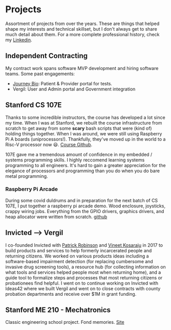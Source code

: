 # Projects

Assortment of projects from over the years. These are things that helped shape my interests and technical skillset, but I don't always get to share much detail about them. For a more complete professional history, check my [Linkedin](https://www.linkedin.com/in/sean-k-19a327b2/).

## Independent Contracting

My contract work spans software MVP development and hiring software teams. Some past engagements:

- [Journey Bio](https://www.journeybio.life/): Patient & Provider portal for tests.
- Vergil: User and Admin portal and Government integration

## Stanford CS 107E

Thanks to some incredible instructors, the course has developed a lot since my time. When I was at Stanford, we rebuilt the course infrastructure from scratch to get away from some **scary** bash scripts that were (kind of) holding things together. When I was around, we were still using Raspberry Pi A boards (uniprocessors!). Thankfully, they've moved up in the world to a Risc-V processor now 😃. [Course Github](https://github.com/cs107e).

107E gave me a tremendous amount of confidence in my embedded / systems programming skills. I highly reccomend learning systems programming to all engineers. It's hard to gain a greater appreciation for the elegance of processors and programming than you do when you do bare metal programming.

### Raspberry Pi Arcade

During some covid duldrums and in preparation for the next batch of CS 107E, I put together a raspberry pi arcade demo. Wood enclosure, joysticks, crappy wiring jobs. Everything from the GPIO drivers, graphics drivers, and heap allocator were written from scratch. [github](https://github.com/swkonz/rpi-arcade)

## Invicted --> Vergil

I co-founded Invicted with [Patrick Robinson](https://www.linkedin.com/in/patrick-robinson-4282a21) and [Vineet Kosaraju](https://www.linkedin.com/in/vineet-kosaraju-0782348a) in 2017 to build products and services to help formerly incarcerated people and returning citizens. We worked on various products ideas including a software-based impairment detection (for replacing cumbersome and invasive drug screening tools), a resource hub (for collecting information on what tools and services helped people most when returning home), and a guide tool to formalize steps and processes that most returning citizens or probationees find helpful. I went on to continue working on Invicted with Ideas42 where we built Vergil and went on to close contracts with county probation departments and receive over $1M in grant funding.

## Stanford ME 210 - Mechatronics

Classic engineering school project. Fond memories. [Site](https://wintetheroomba.weebly.com/)
